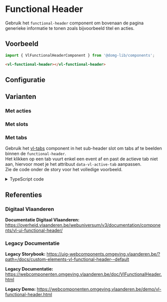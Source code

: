 
# Functional Header

Gebruik het `functional-header` component om bovenaan de pagina generieke informatie te tonen zoals bijvoorbeeld titel en acties.

## Voorbeeld

```js
import { VlFunctionalHeaderComponent } from '@domg-lib/components';
```

```html
<vl-functional-header></vl-functional-header>
```

<DocsStory id="components-functional-header--functional-header-default" />

## Configuratie

<ArgsTable story={PRIMARY_STORY} />

## Varianten

### Met acties

<DocsStory id="components-functional-header--functional-header-actions" />

### Met slots

<DocsStory id="components-functional-header--functional-header-slots" />

### Met tabs

Gebruik het [vl-tabs](/docs/components-tabs--tabs-default) component in het sub-header slot om tabs af te beelden binnen de `functional-header`.<br/>
Het klikken op een tab vuurt enkel een event af en past de actieve tab niet aan, hiervoor moet je het attribuut `data-vl-active-tab` aanpassen.<br/>
Zie de code onder de story voor het volledige voorbeeld.

<DocsStory id="components-functional-header--functional-header-tabs" />

<details>
    <summary>TypeScript code</summary>
    <Source code={functionalHeaderStoryUtils} language="ts" dark={true} />
</details>

## Referenties

### Digitaal Vlaanderen

**Documentatie Digitaal Vlaanderen:** https://overheid.vlaanderen.be/webuniversum/v3/documentation/components/vl-ui-functional-header/

### Legacy Documentatie

**Legacy Storybook:** https://uig-webcomponents.omgeving.vlaanderen.be/?path=/docs/custom-elements-vl-functional-header--default

**Legacy Documentatie:** https://webcomponenten.omgeving.vlaanderen.be/doc/VlFunctionalHeader.html

**Legacy Demo:** https://webcomponenten.omgeving.vlaanderen.be/demo/vl-functional-header.html
